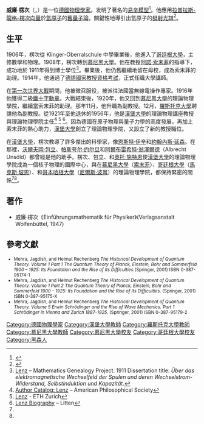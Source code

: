 {{noteTA
|G1=物理學
}}
{{Infobox_Scientist 
|name              = 威廉·楞次
|birth_date        = {{birth date|1888|2|8|mf=y}}
|birth_place       = {{GER}}[[法蘭克福|法蘭克福]]
|death_date        = {{death date and age|1957|4|30|1888|2|8}}
|death_place       = {{GER}}[[漢堡|漢堡]]
|residence         = {{GER}} 
|field             = [[物理學|物理學]] 
|work_institution  = [[漢堡大學|漢堡大學]]（1921年-1956年）
|alma_mater        = [[哥廷根大學|哥廷根大學]]<br />[[慕尼黑大學|慕尼黑大學]]
|doctoral_advisor  = [[阿諾·索末菲|阿諾·索末菲]]
|doctoral_students = [[恩斯特·伊辛|恩斯特·伊辛]]<br />[[约翰内斯·延森|约翰内斯·延森]]
|known_for         = [[伊辛模型|伊辛模型]]<br />[[拉普拉斯-龍格-楞次向量|拉普拉斯-龍格-楞次向量]]
}}
'''威廉·楞次'''（{{lang-de|'''Wilhelm Lenz'''}}，{{bd|1888年|2月8日|1957年|4月30日|catIdx=L}}）是一位[[德國|德國]][[物理學家|物理學家]]。发明了著名的[[易辛模型|易辛模型]]<ref>{{cite journal | last = Lenz | first = W | year = 1920 | title = Beiträge zum Verständnis der magnetischen Eigenschaften in festen Körpern | journal = Physikalische Zeitschrift | volume = 21 | pages = 613–615}}</ref>。他應用[[拉普拉斯-龍格-楞次向量|拉普拉斯-龍格-楞次向量]]於[[氫原子|氫原子]]的[[舊量子論|舊量子論]]，關鍵性地導引出氫原子的[[發射光譜|發射光譜]]<ref>{{cite journal | last = Lenz | first = W | year = 1924 | title = Über den Bewegungsverlauf und Quantenzustände der gestörten Keplerbewegung | journal = Zeitschrift für Physik | volume = 24 | pages = 197–207}}</ref>。

== 生平 ==
1906年，楞次從 Klinger-Oberralschule 中學畢業後，他進入了[[哥廷根大學|哥廷根大學]]，主修數學和物理。1908年，楞次轉到[[慕尼黑大學|慕尼黑大學]]。他在教授[[阿諾·索末菲|阿諾·索末菲]]的指導下，成功地於 1911年得到博士學位<ref>[http://genealogy.math.ndsu.nodak.edu/html/id.phtml?id=66700 Lenz] {{Wayback|url=http://genealogy.math.ndsu.nodak.edu/html/id.phtml?id=66700 |date=20060904063347 }} – Mathematics Genealogy Project.  1911 Dissertation title: ''Über das elektromagnetische Wechselfeld der Spulen und deren Wechselstrom-Widerstand, Selbstinduktion und Kapazität''.</ref>。畢業後，他仍舊繼續地留在母校，成為索末菲的助理。1914年，他通過了[[德語國家教授資格考試|德語國家教授資格考試]]，正式任職大學講師。

在[[第一次世界大戰|第一次世界大戰]]期間，他被徵召服役，被派往法國當無線電操作專家。1916年他獲得二級[[鐵十字勳章|鐵十字勳章]]。大戰結束後，1920年，他又回到[[慕尼黑大學|慕尼黑大學]]的理論物理學院，繼續當索末菲的助理。那年11月，他升職為副教授。12月，[[羅斯托克大學|羅斯托克大學]]聘請他為副教授。從1921年至他退休的1956年，他是[[漢堡大學|漢堡大學]]的理論物理講座教授與理論物理學院主任<ref>[http://www.amphilsoc.org/library/guides/ahqp/ Author Catalog: Lenz] {{Wayback|url=http://www.amphilsoc.org/library/guides/ahqp/ |date=20070205234854 }} – American Philosophical Society</ref> <ref name="ETH_01">[http://www.ethbib.ethz.ch/exhibit/pauli/lenz.html Lenz] {{Wayback|url=http://www.ethbib.ethz.ch/exhibit/pauli/lenz.html |date=20091109154007 }} - ETH Zurich</ref> <ref name="Litten_01">[http://litten.de/fulltext/lenz.htm Lenz Biography] {{Wayback|url=http://litten.de/fulltext/lenz.htm |date=20210119004800 }} – Litten</ref>。因為德國在原子物理與量子力學的高度發展，再加上索末菲的熱心助力，[[漢堡大學|漢堡大學]]創立了理論物理學院，又設立了新的教授職位。

在[[漢堡大學|漢堡大學]]，楞次教導了許多傑出的科學家，像[[恩斯特·伊辛|恩斯特·伊辛]]和[[約翰內斯·延森|約翰內斯·延森]]。在那裡，[[沃爾夫岡·包立|沃爾夫岡·包立]]、[[帕斯夸尔·约尔旦|帕斯夸尔·约尔旦]]和[[阿爾布雷希特·翁澤爾德|阿爾布雷希特·翁澤爾德]]（Albrecht Unsöld）都曾經是他的助手。楞次、包立、和[[奧托·施特恩|奧托·施特恩]]使[[漢堡大學|漢堡大學]]的理論物理學院成為一個核子物理的國際中心，與在[[慕尼黑大學|慕尼黑大學]]（[[索末菲|索末菲]]）、[[哥廷根大學|哥廷根大學]]（[[馬克斯·玻恩|馬克斯·玻恩]]）、和[[哥本哈根大學|哥本哈根大學]]（[[尼爾斯·波耳|尼爾斯·波耳]]）的理論物理學院，都保持緊密的關係<ref name="Litten_01" /><ref name="ETH_01" />。

==著作==
*威廉·楞次《Einführungsmathematik für Physiker》(Verlagsanstalt Wolfenbüttel, 1947)

==參考文獻==
<div class="references-small" >
{{reflist}}
</div>
<small>
*Mehra, Jagdish, and Helmut Rechenberg ''The Historical Development of Quantum Theory. Volume 1 Part 1 The Quantum Theory of Planck, Einstein, Bohr and Sommerfeld 1900 – 1925: Its Foundation and the Rise of Its Difficulties. ''(Springer, 2001) ISBN 0-387-95174-1 
*Mehra, Jagdish, and Helmut Rechenberg ''The Historical Development of Quantum Theory. Volume 1 Part 2 The Quantum Theory of Planck, Einstein, Bohr and Sommerfeld 1900 – 1925: Its Foundation and the Rise of Its Difficulties.'' (Springer, 2001) ISBN 0-387-95175-X
*Mehra, Jagdish, and Helmut Rechenberg ''The Historical Development of Quantum Theory. Volume 5 Erwin Schrödinger and the Rise of Wave Mechanics. Part 1 Schrödinger in Vienna and Zurich 1887-1925.'' (Springer, 2001) ISBN 0-387-95179-2
</small>

{{Authority control}}
{{DEFAULTSORT:Lenz, Wilhelm}}
[[Category:德國物理學家|Category:德國物理學家]]
[[Category:漢堡大學教師|Category:漢堡大學教師]]
[[Category:羅斯托克大學教師|Category:羅斯托克大學教師]]
[[Category:慕尼黑大學教師|Category:慕尼黑大學教師]]
[[Category:慕尼黑大學校友|Category:慕尼黑大學校友]]
[[Category:哥廷根大學校友|Category:哥廷根大學校友]]
[[Category:黑森人|Category:黑森人]]